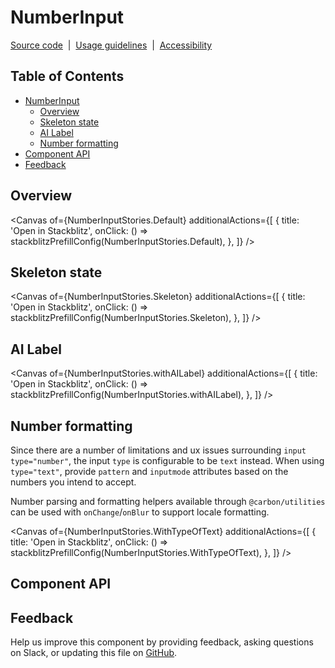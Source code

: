 
<Meta isTemplate />

# NumberInput

[Source code](https://github.com/carbon-design-system/carbon/tree/main/packages/react/src/components/NumberInput)
&nbsp;|&nbsp;
[Usage guidelines](https://www.carbondesignsystem.com/components/number-input/usage)
&nbsp;|&nbsp;
[Accessibility](https://www.carbondesignsystem.com/components/number-input/accessibility)

## Table of Contents

- [NumberInput](#overview)
  - [Overview](#overview)
  - [Skeleton state](#skeleton-state)
  - [AI Label](#ai-label)
  - [Number formatting](#formatting)
- [Component API](#component-api)
- [Feedback](#feedback)

## Overview

<Canvas
  of={NumberInputStories.Default}
  additionalActions={[
    {
      title: 'Open in Stackblitz',
      onClick: () => stackblitzPrefillConfig(NumberInputStories.Default),
    },
  ]}
/>

## Skeleton state

<Canvas
  of={NumberInputStories.Skeleton}
  additionalActions={[
    {
      title: 'Open in Stackblitz',
      onClick: () => stackblitzPrefillConfig(NumberInputStories.Skeleton),
    },
  ]}
/>

## AI Label

<Canvas
  of={NumberInputStories.withAILabel}
  additionalActions={[
    {
      title: 'Open in Stackblitz',
      onClick: () => stackblitzPrefillConfig(NumberInputStories.withAILabel),
    },
  ]}
/>

## Number formatting

Since there are a number of limitations and ux issues surrounding
`input type="number"`, the input `type` is configurable to be `text` instead.
When using `type="text"`, provide `pattern` and `inputmode` attributes based on
the numbers you intend to accept.

Number parsing and formatting helpers available through `@carbon/utilities` can
be used with `onChange`/`onBlur` to support locale formatting.

<Canvas
  of={NumberInputStories.WithTypeOfText}
  additionalActions={[
    {
      title: 'Open in Stackblitz',
      onClick: () => stackblitzPrefillConfig(NumberInputStories.WithTypeOfText),
    },
  ]}
/>

## Component API

<ArgTypes />

## Feedback

Help us improve this component by providing feedback, asking questions on Slack,
or updating this file on
[GitHub](https://github.com/carbon-design-system/carbon/edit/main/packages/react/src/components/NumberInput/NumberInput.mdx).
